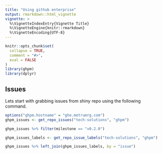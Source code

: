 ```yaml
---
title: "Using github enterprise"
output: rmarkdown::html_vignette
vignette: >
  %\VignetteIndexEntry{Vignette Title}
  %\VignetteEngine{knitr::rmarkdown}
  %\VignetteEncoding{UTF-8}
---
```


```r
knitr::opts_chunk$set(
  collapse = TRUE,
  comment = "#>",
  eval = FALSE
)
library(ghpm)
library(dplyr)
```


## Issues

Lets start with grabbing issues from shiny repo using the following command.
```r
options("ghpm.hostname" = "ghe.metrumrg.com")
ghpm_issues <- get_repo_issues("tech-solutions", "ghpm")
```

```r
ghpm_issues %>% filter(milestone == "v0.2.0")
```

```r
ghpm_issues_labels <- get_repo_issue_labels("tech-solutions", "ghpm")
```

```r
ghpm_issues %>% left_join(ghpm_issues_labels, by = "issue")
```

